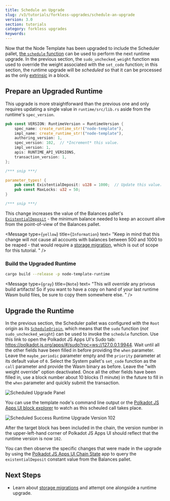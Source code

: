 ```yaml
---
title: Schedule an Upgrade
slug: /v3/tutorials/forkless-upgrades/schedule-an-upgrade
version: 3.0 
section: tutorials
category: forkless upgrades
keywords:
---
```


Now that the Node Template has been upgraded to include the Scheduler pallet,
[the `schedule` function](https://substrate.dev/rustdocs/v3.0.0/pallet_scheduler/enum.Call.html#variant.schedule)
can be used to perform the next runtime upgrade. In the previous section, the
`sudo_unchecked_weight` function was used to override the weight associated with the `set_code`
function; in this section, the runtime upgrade will be _scheduled_ so that it can be processed as
the only [extrinsic](../../../v3/docs/concepts/extrinsics) in a block.

## Prepare an Upgraded Runtime

This upgrade is more straightforward than the previous one and only requires updating a single value
in `runtime/src/lib.rs` aside from the runtime's `spec_version`.

```rust
pub const VERSION: RuntimeVersion = RuntimeVersion {
	spec_name: create_runtime_str!("node-template"),
	impl_name: create_runtime_str!("node-template"),
	authoring_version: 1,
	spec_version: 102,  // *Increment* this value.
	impl_version: 1,
	apis: RUNTIME_API_VERSIONS,
	transaction_version: 1,
};

/*** snip ***/

parameter_types! {
	pub const ExistentialDeposit: u128 = 1000;  // Update this value.
	pub const MaxLocks: u32 = 50;
}

/*** snip ***/

```

This change increases the value of the Balances pallet's
[`ExistentialDeposit`](../../../v3/docs/getting-started/glossary#existential-deposit) - the
minimum balance needed to keep an account alive from the point-of-view of the Balances pallet.

<Message
  type={`yellow`}
  title={`Information`}
  text=
	  "Keep in mind that this change will _not_ cause all accounts with balances between 500 and 1000
	  to be reaped - that would require a
	  [storage migration](../../../v3/docs/runtime/upgrades#storage-migrations), which is out of 
	  scope for this tutorial.
	  "
/>

### Build the Upgraded Runtime

```bash
cargo build --release -p node-template-runtime
```

<Message
  type={`gray`}
  title={`Note`}
  text=
	  "This will _override_ any privous build artifacts! So if you want to have a copy on hand of 
	  your last runtime Wasm build files, be sure to copy them somewhere else.
	  "
/>

## Upgrade the Runtime

In the previous section, the Scheduler pallet was configured with the `Root` origin as its
[`ScheduleOrigin`](https://substrate.dev/rustdocs/v3.0.0/pallet_scheduler/trait.Config.html#associatedtype.ScheduleOrigin),
which means that the `sudo` function (_not_ `sudo_unchecked_weight`) can be used to invoke the
`schedule` function. Use this link to open the Polkadot JS Apps UI's Sudo tab:
https://polkadot.js.org/apps/#/sudo?rpc=ws://127.0.0.1:9944. Wait until all the other fields have
been filled in before providing the `when` parameter. Leave the `maybe_periodic` parameter empty and
the `priority` parameter at its default value of `0`. Select the System pallet's `set_code` function
as the `call` parameter and provide the Wasm binary as before. Leave the "with weight override"
option deactivated. Once all the other fields have been filled in, use a block number about 10
blocks (1 minute) in the future to fill in the `when` parameter and quickly submit the transaction.

![Scheduled Upgrade Panel](../../../../src/images/tutorials/04-forkless-upgrade/scheduled-upgrade.png)

You can use the template node's command line output or the
[Polkadot JS Apps UI block explorer](https://polkadot.js.org/apps/#/explorer?rpc=ws://127.0.0.1:9944)
to watch as this scheuled call takes place.

![Scheduled Success Runtime Upgrade Version 102](../../../../src/images/tutorials/04-forkless-upgrade/scheduled-upgrade-success.png)

After the target block has been included in the chain, the version number in the upper-left-hand
corner of Polkadot JS Apps UI should reflect that the runtime version is now `102`.

You can then observe the specific changes that were made in the upgrade by using the
[Polkadot JS Apps UI Chain State](https://polkadot.js.org/apps/#/chainstate/constants?rpc=ws://127.0.0.1:9944)
app to query the `existentialDeposit` constant value from the Balances pallet.

## Next Steps

<!--
TODO: add reference to tutorial or recipe on storage migrations when avalible
https://github.com/substrate-developer-hub/substrate-developer-hub.github.io/issues/766
-->

- Learn about [storage migrations](../../knowledgebase/runtime/upgrades#storage-migrations) and
  attempt one alongside a runtime upgrade.
